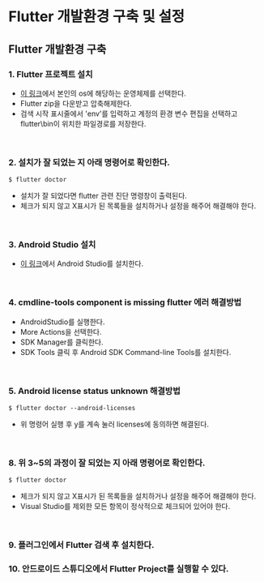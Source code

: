 # Flutter 개발환경 구축 및 설정

## Flutter 개발환경 구축

### 1. Flutter 프로젝트 설치
- [이 링크](https://flutter-ko.dev/get-started/install)에서 본인의 os에 해당하는 운영체제를 선택한다.
- Flutter zip을 다운받고 압축해제한다.
- 검색 시작 표시줄에서 'env'를 입력하고 계정의 환경 변수 편집을 선택하고 flutter\bin이 위치한 파일경로를 저장한다.

<br />

### 2. 설치가 잘 되었는 지 아래 명령어로 확인한다.

```console
$ flutter doctor
```
- 설치가 잘 되었다면 flutter 관련 진단 명령창이 출력된다.
- 체크가 되지 않고 X표시가 된 목록들을 설치하거나 설정을 해주어 해결해야 한다.

<br />

### 3. Android Studio 설치

- [이 링크](https://developer.android.com/studio)에서 Android Studio를 설치한다.

<br />

### 4. cmdline-tools component is missing flutter 에러 해결방법

- AndroidStudio를 실행한다.
- More Actions을 선택한다.
- SDK Manager를 클릭한다.
- SDK Tools 클릭 후 Android SDK Command-line Tools를 설치한다.

<br />

### 5. Android license status unknown 해결방법
```console
$ flutter doctor --android-licenses
```
- 위 명령어 실행 후 y를 계속 눌러 licenses에 동의하면 해결된다.

<br />

### 8. 위 3~5의 과정이 잘 되었는 지 아래 명령어로 확인한다.

```console
$ flutter doctor
```
- 체크가 되지 않고 X표시가 된 목록들을 설치하거나 설정을 해주어 해결해야 한다.
- Visual Studio를 제외한 모든 항목이 정삭적으로 체크되어 있어야 한다.

<br />

### 9. 플러그인에서 Flutter 검색 후 설치한다.

### 10. 안드로이드 스튜디오에서 Flutter Project를 실행할 수 있다.
